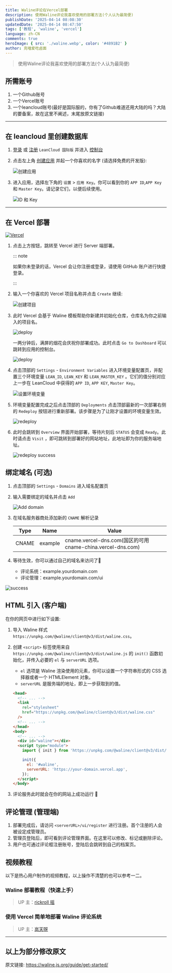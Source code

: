 ```yaml
---
title: Waline评论在Vercel部署
description: 使用Waline评论我喜欢使用的部署方法(个人认为最简便)
publishDate: '2025-04-14 08:08:30'
updatedDate: '2025-04-14 08:47:50'
tags: ['教程', 'waline', 'vercel']
language: zh-CN
comments: true
heroImage: { src: './waline.webp', color: '#4891B2' }
author: 克喵爱吃卤面
---
```



> 使用Waline评论我喜欢使用的部署方法(个人认为最简便)

## 所需账号
1. 一个Github账号
2. 一个Vercel账号
3. 一个leancloud账号(最好是国际服的，你有了Github难道还用大陆的吗？大陆的要备案，故在这里不阐述，末尾放原文链接)

---
## 在 leancloud 里创建数据库

1. [登录](https://console.leancloud.app/login) 或 [注册](https://console.leancloud.app/register) `LeanCloud 国际版` 并进入 [控制台](https://console.leancloud.app/apps)

1. 点击左上角 [创建应用](https://console.leancloud.app/apps) 并起一个你喜欢的名字 (请选择免费的开发版):

   ![创建应用](https://s2.loli.net/2025/04/14/7FOYbvS8MlQXe52.png)

1. 进入应用，选择左下角的 `设置` > `应用 Key`。你可以看到你的 `APP ID`,`APP Key` 和 `Master Key`。请记录它们，以便后续使用。

   ![ID 和 Key](https://s2.loli.net/2025/04/14/c1Vltvsm8GYXSbf.png)

---
## 在 Vercel 部署
[![Vercel](https://vercel.com/button)](https://vercel.com/new/clone?repository-url=https%3A%2F%2Fgithub.com%2Fwalinejs%2Fwaline%2Ftree%2Fmain%2Fexample)

1. 点击上方按钮，跳转至 Vercel 进行 Server 端部署。

   ::: note

   如果你未登录的话，Vercel 会让你注册或登录，请使用 GitHub 账户进行快捷登录。

   :::

1. 输入一个你喜欢的 Vercel 项目名称并点击 `Create` 继续:

   ![创建项目](https://s2.loli.net/2025/04/14/XauJLO7hfcWVx2Y.png)

1. 此时 Vercel 会基于 Waline 模板帮助你新建并初始化仓库，仓库名为你之前输入的项目名。

   ![deploy](https://s2.loli.net/2025/04/14/Q7tExaML3XKlf12.png)

   一两分钟后，满屏的烟花会庆祝你部署成功。此时点击 `Go to Dashboard` 可以跳转到应用的控制台。

   ![deploy](https://s2.loli.net/2025/04/14/HqfvwV6GdrFROSZ.png)

1. 点击顶部的 `Settings` - `Environment Variables` 进入环境变量配置页，并配置三个环境变量 `LEAN_ID`, `LEAN_KEY` 和 `LEAN_MASTER_KEY` 。它们的值分别对应上一步在 LeanCloud 中获得的 `APP ID`, `APP KEY`, `Master Key`。

   ![设置环境变量](https://s2.loli.net/2025/04/14/9laMFio1umnjB6g.png)

1. 环境变量配置完成之后点击顶部的 `Deployments` 点击顶部最新的一次部署右侧的 `Redeploy` 按钮进行重新部署。该步骤是为了让刚才设置的环境变量生效。

   ![redeploy](https://s2.loli.net/2025/04/14/WkVxeRub73aIHBX.png)

1. 此时会跳转到 `Overview` 界面开始部署，等待片刻后 `STATUS` 会变成 `Ready`。此时请点击 `Visit` ，即可跳转到部署好的网站地址，此地址即为你的服务端地址。

   ![redeploy success](https://s2.loli.net/2025/04/14/xM8rEezGTqFQNCY.png)

## 绑定域名 (可选)

1. 点击顶部的 `Settings` - `Domains` 进入域名配置页

1. 输入需要绑定的域名并点击 `Add`

   ![Add domain](https://s2.loli.net/2025/04/14/9wHyLEWQOtvz1fA.png)

1. 在域名服务器商处添加新的 `CNAME` 解析记录

   | Type  | Name    | Value                                                       |
   | ----- | ------- | ----------------------------------------------------------- |
   | CNAME | example | cname.vercel-dns.com(国区的可用 cname-china.vercel-dns.com) |

1. 等待生效，你可以通过自己的域名来访问了:tada:

   - 评论系统：example.yourdomain.com
   - 评论管理：example.yourdomain.com/ui

![success](https://s2.loli.net/2025/04/14/4BOxqfs16erKTMV.png)

## HTML 引入 (客户端)

在你的网页中进行如下设置:

1. 导入 Waline 样式 `https://unpkg.com/@waline/client@v3/dist/waline.css`。

1. 创建 `<script>` 标签使用来自 `https://unpkg.com/@waline/client@v3/dist/waline.js` 的 `init()` 函数初始化，并传入必要的 `el` 与 `serverURL` 选项。

   - `el` 选项是 Waline 渲染使用的元素，你可以设置一个字符串形式的 CSS 选择器或者一个 HTMLElement 对象。
   - `serverURL` 是服务端的地址，即上一步获取到的值。

   ```html {3-7,12-18}:line-numbers
   <head>
     <!-- ... -->
     <link
       rel="stylesheet"
       href="https://unpkg.com/@waline/client@v3/dist/waline.css"
     />
     <!-- ... -->
   </head>
   <body>
     <!-- ... -->
     <div id="waline"></div>
     <script type="module">
       import { init } from 'https://unpkg.com/@waline/client@v3/dist/waline.js';

       init({
         el: '#waline',
         serverURL: 'https://your-domain.vercel.app',
       });
     </script>
   </body>
   ```

1. 评论服务此时就会在你的网站上成功运行 :tada:

## 评论管理 (管理端)

1. 部署完成后，请访问 `<serverURL>/ui/register` 进行注册。首个注册的人会被设定成管理员。
1. 管理员登陆后，即可看到评论管理界面。在这里可以修改、标记或删除评论。
1. 用户也可通过评论框注册账号，登陆后会跳转到自己的档案页。

## 视频教程

以下是热心用户制作的视频教程，以上操作不清楚的也可以参考一二。

### Waline 部署教程（快速上手）

> UP 主：[rickroll 摇](https://space.bilibili.com/381992209)

### 使用 Vercel 简单地部署 Waline 评论系统

> UP 主：[岚天呀](https://space.bilibili.com/355877984)

---

## 以上为部分修改原文
原文链接: https://waline.js.org/guide/get-started/
